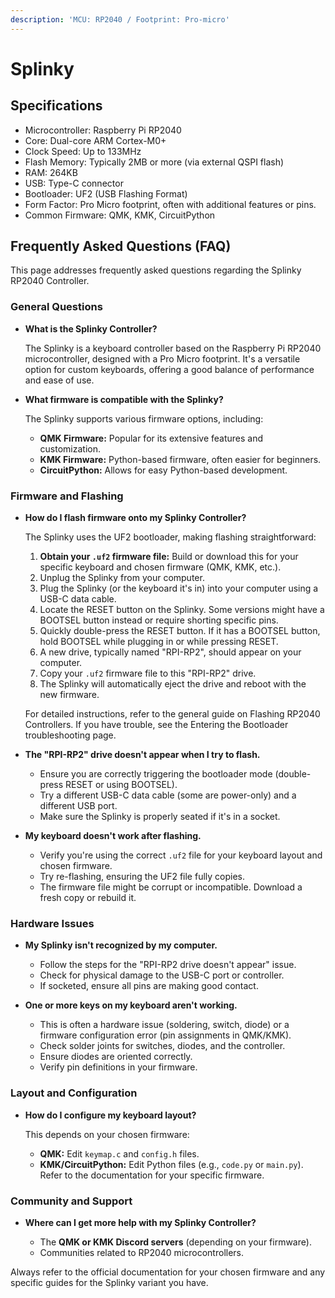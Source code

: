 ```yaml
---
description: 'MCU: RP2040 / Footprint: Pro-micro'
---
```


# Splinky

## Specifications
- Microcontroller: Raspberry Pi RP2040
- Core: Dual-core ARM Cortex-M0+
- Clock Speed: Up to 133MHz
- Flash Memory: Typically 2MB or more (via external QSPI flash)
- RAM: 264KB
- USB: Type-C connector
- Bootloader: UF2 (USB Flashing Format)
- Form Factor: Pro Micro footprint, often with additional features or pins.
- Common Firmware: QMK, KMK, CircuitPython

## Frequently Asked Questions (FAQ)

This page addresses frequently asked questions regarding the Splinky RP2040 Controller.

### General Questions

*   **What is the Splinky Controller?**

    The Splinky is a keyboard controller based on the Raspberry Pi RP2040 microcontroller, designed with a Pro Micro footprint. It's a versatile option for custom keyboards, offering a good balance of performance and ease of use.

*   **What firmware is compatible with the Splinky?**

    The Splinky supports various firmware options, including:
    *   **QMK Firmware:** Popular for its extensive features and customization.
    *   **KMK Firmware:** Python-based firmware, often easier for beginners.
    *   **CircuitPython:** Allows for easy Python-based development.

### Firmware and Flashing

*   **How do I flash firmware onto my Splinky Controller?**

    The Splinky uses the UF2 bootloader, making flashing straightforward:

    1.  **Obtain your `.uf2` firmware file:** Build or download this for your specific keyboard and chosen firmware (QMK, KMK, etc.).
    2.  Unplug the Splinky from your computer.
    3.  Plug the Splinky (or the keyboard it's in) into your computer using a USB-C data cable.
    4.  Locate the RESET button on the Splinky. Some versions might have a BOOTSEL button instead or require shorting specific pins.
    5.  Quickly double-press the RESET button. If it has a BOOTSEL button, hold BOOTSEL while plugging in or while pressing RESET.
    6.  A new drive, typically named "RPI-RP2", should appear on your computer.
    7.  Copy your `.uf2` firmware file to this "RPI-RP2" drive.
    8.  The Splinky will automatically eject the drive and reboot with the new firmware.

    For detailed instructions, refer to the general guide on Flashing RP2040 Controllers.
    If you have trouble, see the Entering the Bootloader troubleshooting page.

*   **The "RPI-RP2" drive doesn't appear when I try to flash.**

    *   Ensure you are correctly triggering the bootloader mode (double-press RESET or using BOOTSEL).
    *   Try a different USB-C data cable (some are power-only) and a different USB port.
    *   Make sure the Splinky is properly seated if it's in a socket.

*   **My keyboard doesn't work after flashing.**

    *   Verify you're using the correct `.uf2` file for your keyboard layout and chosen firmware.
    *   Try re-flashing, ensuring the UF2 file fully copies.
    *   The firmware file might be corrupt or incompatible. Download a fresh copy or rebuild it.

### Hardware Issues

*   **My Splinky isn't recognized by my computer.**

    *   Follow the steps for the "RPI-RP2 drive doesn't appear" issue.
    *   Check for physical damage to the USB-C port or controller.
    *   If socketed, ensure all pins are making good contact.

*   **One or more keys on my keyboard aren't working.**

    *   This is often a hardware issue (soldering, switch, diode) or a firmware configuration error (pin assignments in QMK/KMK).
    *   Check solder joints for switches, diodes, and the controller.
    *   Ensure diodes are oriented correctly.
    *   Verify pin definitions in your firmware.

### Layout and Configuration

*   **How do I configure my keyboard layout?**

    This depends on your chosen firmware:
    *   **QMK:** Edit `keymap.c` and `config.h` files.
    *   **KMK/CircuitPython:** Edit Python files (e.g., `code.py` or `main.py`).
    Refer to the documentation for your specific firmware.

### Community and Support

*   **Where can I get more help with my Splinky Controller?**

    *   The **QMK or KMK Discord servers** (depending on your firmware).
    *   Communities related to RP2040 microcontrollers.

Always refer to the official documentation for your chosen firmware and any specific guides for the Splinky variant you have.
